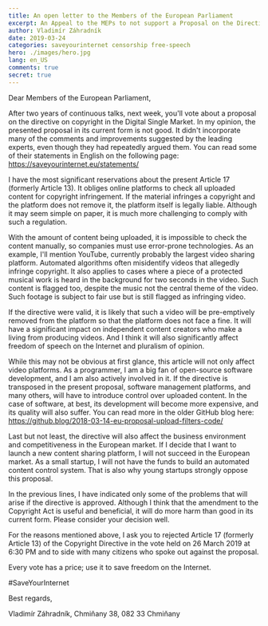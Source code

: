 ```yaml
---
title: An open letter to the Members of the European Parliament
excerpt: An Appeal to the MEPs to not support a Proposal on the Directive on Copyright in the Digital Single Market
author: Vladimír Záhradník
date: 2019-03-24
categories: saveyourinternet censorship free-speech
hero: ./images/hero.jpg
lang: en_US
comments: true
secret: true
---
```


Dear Members of the European Parliament,

After two years of continuous talks, next week, you'll vote about a proposal on the directive on copyright in the Digital Single Market. In my opinion, the presented proposal in its current form is not good. It didn't incorporate many of the comments and improvements suggested by the leading experts, even though they had repeatedly argued them. You can read some of their statements in English on the following page: https://saveyourinternet.eu/statements/

I have the most significant reservations about the present Article 17 (formerly Article 13). It obliges online platforms to check all uploaded content for copyright infringement. If the material infringes a copyright and the platform does not remove it, the platform itself is legally liable. Although it may seem simple on paper, it is much more challenging to comply with such a regulation.

With the amount of content being uploaded, it is impossible to check the content manually, so companies must use error-prone technologies. As an example, I'll mention YouTube, currently probably the largest video sharing platform. Automated algorithms often misidentify videos that allegedly infringe copyright. It also applies to cases where a piece of a protected musical work is heard in the background for two seconds in the video. Such content is flagged too, despite the music not the central theme of the video. Such footage is subject to fair use but is still flagged as infringing video.

If the directive were valid, it is likely that such a video will be pre-emptively removed from the platform so that the platform does not face a fine. It will have a significant impact on independent content creators who make a living from producing videos. And I think it will also significantly affect freedom of speech on the Internet and pluralism of opinion.

While this may not be obvious at first glance, this article will not only affect video platforms. As a programmer, I am a big fan of open-source software development, and I am also actively involved in it. If the directive is transposed in the present proposal, software management platforms, and many others, will have to introduce control over uploaded content. In the case of software, at best, its development will become more expensive, and its quality will also suffer. You can read more in the older GitHub blog here: https://github.blog/2018-03-14-eu-proposal-upload-filters-code/

Last but not least, the directive will also affect the business environment and competitiveness in the European market. If I decide that I want to launch a new content sharing platform, I will not succeed in the European market. As a small startup, I will not have the funds to build an automated content control system. That is also why young startups strongly oppose this proposal.

In the previous lines, I have indicated only some of the problems that will arise if the directive is approved. Although I think that the amendment to the Copyright Act is useful and beneficial, it will do more harm than good in its current form. Please consider your decision well.

For the reasons mentioned above, I ask you to rejected Article 17 (formerly Article 13) of the Copyright Directive in the vote held on 26 March 2019 at 6:30 PM and to side with many citizens who spoke out against the proposal.

Every vote has a price; use it to save freedom on the Internet.

&#35;SaveYourInternet

Best regards,

Vladimír Záhradník,
Chmiňany 38, 082 33 Chmiňany